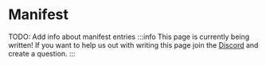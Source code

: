 # Manifest
TODO: Add info about manifest entries
:::info
This page is currently being written! If you want to help us out with writing this page join the [Discord](https://discord.gg/HtbKyuDDBw) and create a question.
:::